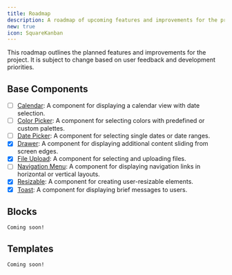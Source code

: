 ```yaml
---
title: Roadmap
description: A roadmap of upcoming features and improvements for the project.
new: true
icon: SquareKanban
---
```


This roadmap outlines the planned features and improvements for the project. It is subject to change based on user feedback and development priorities.

## Base Components

- [ ] [Calendar](/docs/ui/calendar): A component for displaying a calendar view with date selection.
- [ ] [Color Picker](/docs/ui/color-picker): A component for selecting colors with predefined or custom palettes.
- [ ] [Date Picker](/docs/ui/date-picker): A component for selecting single dates or date ranges.
- [x] [Drawer](/docs/ui/drawer): A component for displaying additional content sliding from screen edges.
- [x] [File Upload](/docs/ui/file-upload): A component for selecting and uploading files.
- [ ] [Navigation Menu](/docs/ui/navigation-menu): A component for displaying navigation links in horizontal or vertical layouts.
- [x] [Resizable](/docs/ui/resizable): A component for creating user-resizable elements.
- [x] [Toast](/docs/ui/toast): A component for displaying brief messages to users.

## Blocks

`Coming soon!`

## Templates

`Coming soon!`

